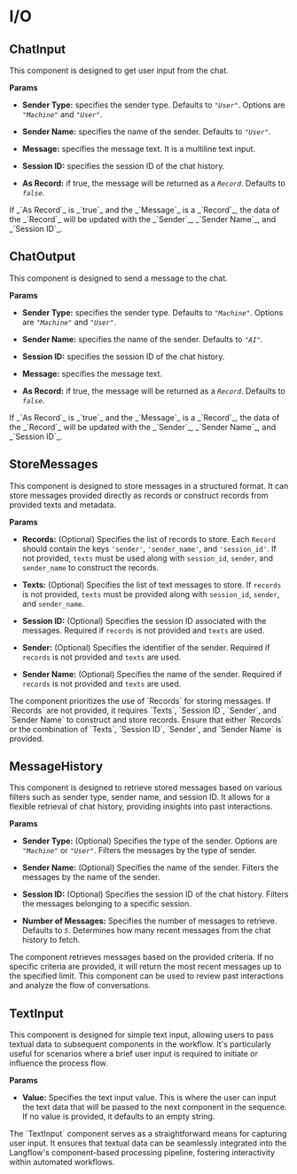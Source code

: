 

# I/O

## ChatInput

This component is designed to get user input from the chat.

**Params**

- **Sender Type:** specifies the sender type. Defaults to _`"User"`_. Options are _`"Machine"`_ and _`"User"`_.

- **Sender Name:** specifies the name of the sender. Defaults to _`"User"`_.

- **Message:** specifies the message text. It is a multiline text input.

- **Session ID:** specifies the session ID of the chat history.

- **As Record:** if true, the message will be returned as a _`Record`_. Defaults to _`false`_.

<Admonition type="note" title="Note">
    <p>
        If _`As Record`_ is _`true`_ and the _`Message`_ is a _`Record`_, the data of the _`Record`_ will be updated with the _`Sender`_, _`Sender Name`_, and _`Session ID`_.
    </p>
</Admonition>

## ChatOutput

This component is designed to send a message to the chat.

**Params**

- **Sender Type:** specifies the sender type. Defaults to _`"Machine"`_. Options are _`"Machine"`_ and _`"User"`_.

- **Sender Name:** specifies the name of the sender. Defaults to _`"AI"`_.

- **Session ID:** specifies the session ID of the chat history.

- **Message:** specifies the message text.

- **As Record:** if true, the message will be returned as a _`Record`_. Defaults to _`false`_.

<Admonition type="note" title="Note">
    <p>
        If _`As Record`_ is _`true`_ and the _`Message`_ is a _`Record`_, the data of the _`Record`_ will be updated with the _`Sender`_, _`Sender Name`_, and _`Session ID`_.
    </p>
</Admonition>

## StoreMessages

This component is designed to store messages in a structured format. It can store messages provided directly as records or construct records from provided texts and metadata.

**Params**

- **Records:** (Optional) Specifies the list of records to store. Each `Record` should contain the keys `'sender'`, `'sender_name'`, and `'session_id'`. If not provided, `texts` must be used along with `session_id`, `sender`, and `sender_name` to construct the records.

- **Texts:** (Optional) Specifies the list of text messages to store. If `records` is not provided, `texts` must be provided along with `session_id`, `sender`, and `sender_name`.

- **Session ID:** (Optional) Specifies the session ID associated with the messages. Required if `records` is not provided and `texts` are used.

- **Sender:** (Optional) Specifies the identifier of the sender. Required if `records` is not provided and `texts` are used.

- **Sender Name:** (Optional) Specifies the name of the sender. Required if `records` is not provided and `texts` are used.

<Admonition type="note" title="Note">
    <p>
        The component prioritizes the use of `Records` for storing messages. If `Records` are not provided, it requires `Texts`, `Session ID`, `Sender`, and `Sender Name` to construct and store records. Ensure that either `Records` or the combination of `Texts`, `Session ID`, `Sender`, and `Sender Name` is provided.
    </p>
</Admonition>

## MessageHistory

This component is designed to retrieve stored messages based on various filters such as sender type, sender name, and session ID. It allows for a flexible retrieval of chat history, providing insights into past interactions.

**Params**

- **Sender Type:** (Optional) Specifies the type of the sender. Options are _`"Machine"`_ or _`"User"`_. Filters the messages by the type of sender.

- **Sender Name:** (Optional) Specifies the name of the sender. Filters the messages by the name of the sender.

- **Session ID:** (Optional) Specifies the session ID of the chat history. Filters the messages belonging to a specific session.

- **Number of Messages:** Specifies the number of messages to retrieve. Defaults to _`5`_. Determines how many recent messages from the chat history to fetch.

<Admonition type="note" title="Note">
    <p>
        The component retrieves messages based on the provided criteria. If no specific criteria are provided, it will return the most recent messages up to the specified limit. This component can be used to review past interactions and analyze the flow of conversations.


 </p>
</Admonition>

## TextInput

This component is designed for simple text input, allowing users to pass textual data to subsequent components in the workflow. It's particularly useful for scenarios where a brief user input is required to initiate or influence the process flow.

**Params**

- **Value:** Specifies the text input value. This is where the user can input the text data that will be passed to the next component in the sequence. If no value is provided, it defaults to an empty string.

<Admonition type="note" title="Note">
    <p>
        The `TextInput` component serves as a straightforward means for capturing user input. It ensures that textual data can be seamlessly integrated into the Langflow's component-based processing pipeline, fostering interactivity within automated workflows.
    </p>
</Admonition>
